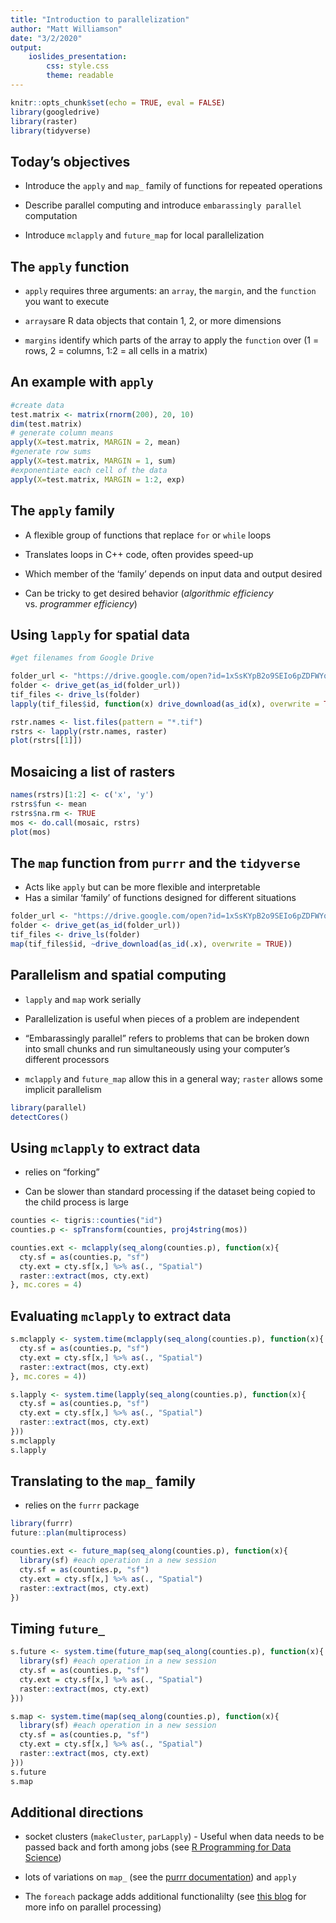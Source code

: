 ```yaml
---
title: "Introduction to parallelization"
author: "Matt Williamson"
date: "3/2/2020"
output: 
    ioslides_presentation:
        css: style.css
        theme: readable
---
```


```r
knitr::opts_chunk$set(echo = TRUE, eval = FALSE)
library(googledrive)
library(raster)
library(tidyverse)
```

## Today's objectives

- Introduce the `apply` and `map_` family of functions for repeated operations

- Describe parallel computing and introduce `embarassingly parallel` computation

- Introduce `mclapply` and `future_map` for local parallelization

## The `apply` function

- `apply` requires three arguments: an `array`, the `margin`, and the `function` you want to execute

- `arrays`are R data objects that contain 1, 2, or more dimensions

- `margins` identify which parts of the array to apply the `function` over (1 = rows, 2 = columns, 1:2 = all cells in a matrix) 

## An example with `apply`

```r
#create data
test.matrix <- matrix(rnorm(200), 20, 10)
dim(test.matrix)
# generate column means
apply(X=test.matrix, MARGIN = 2, mean)
#generate row sums
apply(X=test.matrix, MARGIN = 1, sum)
#exponentiate each cell of the data
apply(X=test.matrix, MARGIN = 1:2, exp)

```


## The `apply` family

- A flexible group of functions that replace `for` or `while` loops

- Translates loops in C++ code, often provides speed-up

- Which member of the 'family' depends on input data and output desired

- Can be tricky to get desired behavior (*algorithmic efficiency* vs. *programmer efficiency*)


## Using `lapply` for spatial data

```r
#get filenames from Google Drive

folder_url <- "https://drive.google.com/open?id=1xSsKYpB2o9SEIo6pZDFWYqVthb162_Zo"
folder <- drive_get(as_id(folder_url))
tif_files <- drive_ls(folder)
lapply(tif_files$id, function(x) drive_download(as_id(x), overwrite = TRUE))

rstr.names <- list.files(pattern = "*.tif")
rstrs <- lapply(rstr.names, raster)
plot(rstrs[[1]])
```

## Mosaicing a list of rasters

```r

names(rstrs)[1:2] <- c('x', 'y')
rstrs$fun <- mean
rstrs$na.rm <- TRUE
mos <- do.call(mosaic, rstrs)
plot(mos)
```

## The `map` function from `purrr` and the `tidyverse` 

- Acts like `apply` but can be more flexible and interpretable
- Has a similar 'family' of functions designed for different situations

```r
folder_url <- "https://drive.google.com/open?id=1xSsKYpB2o9SEIo6pZDFWYqVthb162_Zo"
folder <- drive_get(as_id(folder_url))
tif_files <- drive_ls(folder)
map(tif_files$id, ~drive_download(as_id(.x), overwrite = TRUE))
```

## Parallelism and spatial computing

- `lapply` and `map` work serially

- Parallelization is useful when pieces of a problem are independent 

- "Embarassingly parallel" refers to problems that can be broken down into small chunks and run simultaneously using your computer's different processors

- `mclapply` and `future_map` allow this in a general way; `raster` allows some implicit parallelism

```r
library(parallel)
detectCores()

```

## Using `mclapply` to extract data

- relies on "forking" 

- Can be slower than standard processing if the dataset being copied to the child process is large
```r
counties <- tigris::counties("id")
counties.p <- spTransform(counties, proj4string(mos))

counties.ext <- mclapply(seq_along(counties.p), function(x){
  cty.sf = as(counties.p, "sf") 
  cty.ext = cty.sf[x,] %>% as(., "Spatial")
  raster::extract(mos, cty.ext)
}, mc.cores = 4)
```

## Evaluating `mclapply` to extract data

```r
s.mclapply <- system.time(mclapply(seq_along(counties.p), function(x){
  cty.sf = as(counties.p, "sf") 
  cty.ext = cty.sf[x,] %>% as(., "Spatial")
  raster::extract(mos, cty.ext)
}, mc.cores = 4))

s.lapply <- system.time(lapply(seq_along(counties.p), function(x){
  cty.sf = as(counties.p, "sf") 
  cty.ext = cty.sf[x,] %>% as(., "Spatial")
  raster::extract(mos, cty.ext)
}))
s.mclapply
s.lapply
```
## Translating to the `map_` family
- relies on the `furrr` package
```r
library(furrr)
future::plan(multiprocess)

counties.ext <- future_map(seq_along(counties.p), function(x){
  library(sf) #each operation in a new session
  cty.sf = as(counties.p, "sf") 
  cty.ext = cty.sf[x,] %>% as(., "Spatial")
  raster::extract(mos, cty.ext)
})

```

## Timing `future_`

```r
s.future <- system.time(future_map(seq_along(counties.p), function(x){
  library(sf) #each operation in a new session
  cty.sf = as(counties.p, "sf") 
  cty.ext = cty.sf[x,] %>% as(., "Spatial")
  raster::extract(mos, cty.ext)
}))

s.map <- system.time(map(seq_along(counties.p), function(x){
  library(sf) #each operation in a new session
  cty.sf = as(counties.p, "sf") 
  cty.ext = cty.sf[x,] %>% as(., "Spatial")
  raster::extract(mos, cty.ext)
}))
s.future
s.map
```


## Additional directions

- socket clusters (`makeCluster`, `parLapply`) - Useful when data needs to be passed back and forth among jobs (see [R Programming for Data Science](https://bookdown.org/rdpeng/rprogdatascience/parallel-computation.html))

- lots of variations on `map_` (see the [purrr documentation](https://purrr.tidyverse.org/reference/map.html)) and `apply`

- The `foreach` package adds additional functionalilty (see [this blog](https://www.r-bloggers.com/how-to-go-parallel-in-r-basics-tips/) for more info on parallel processing)





